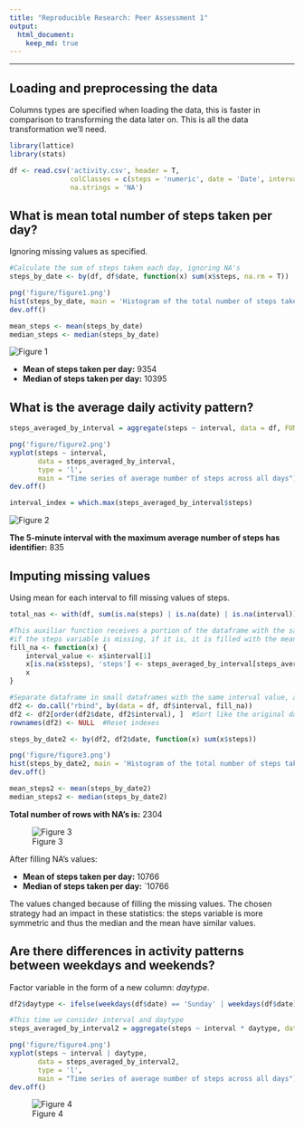 ```yaml
---
title: "Reproducible Research: Peer Assessment 1"
output: 
  html_document:
    keep_md: true
---
```

___

## Loading and preprocessing the data
Columns types are specified when loading the data, this is faster in comparison to
transforming the data later on. This is all the data transformation we'll need.
```r
library(lattice)
library(stats)

df <- read.csv('activity.csv', header = T, 
               colClasses = c(steps = 'numeric', date = 'Date', interval = 'numeric'),
               na.strings = 'NA')

```


## What is mean total number of steps taken per day?
Ignoring missing values as specified.
```r
#Calculate the sum of steps taken each day, ignoring NA's
steps_by_date <- by(df, df$date, function(x) sum(x$steps, na.rm = T))

png('figure/figure1.png')
hist(steps_by_date, main = 'Histogram of the total number of steps taken each day', col = 'blue', xlab = 'steps')
dev.off()

mean_steps <- mean(steps_by_date)
median_steps <- median(steps_by_date)
```

![Figure 1](figure/figure1.png) 
<!-- These statistics are generated when compiling the document, but since it won't be compiled by reviewers, I'll put the answers directly
* **Mean of steps taken per day:** `r format(mean_steps, digits = 2)`
* **Median of steps taken per day:** `r format(median_steps, digits = 2)`
-->

* **Mean of steps taken per day:** 9354
* **Median of steps taken per day:** 10395

## What is the average daily activity pattern?
```r
steps_averaged_by_interval = aggregate(steps ~ interval, data = df, FUN = mean)

png('figure/figure2.png')
xyplot(steps ~ interval, 
       data = steps_averaged_by_interval,
       type = 'l',
       main = "Time series of average number of steps across all days")
dev.off()

interval_index = which.max(steps_averaged_by_interval$steps)
```

![Figure 2](figure/figure2.png)
<!--
**The 5-minute interval with the maximum average number of steps has identifier:** `r steps_averaged_by_interval[interval_index, 'interval']`
-->

**The 5-minute interval with the maximum average number of steps has identifier:** 835

## Imputing missing values
Using mean for each interval to fill missing values of steps.
```r
total_nas <- with(df, sum(is.na(steps) | is.na(date) | is.na(interval)))

#This auxiliar function receives a portion of the dataframe with the same value in the field interval and determines 
#if the steps variable is missing, if it is, it is filled with the mean value of steps for that particular interval
fill_na <- function(x) {
    interval_value <- x$interval[1]
    x[is.na(x$steps), 'steps'] <- steps_averaged_by_interval[steps_averaged_by_interval$interval == interval_value, 'steps']
    x
}

#Separate dataframe in small dataframes with the same interval value, apply fill_na, and rebuild the dataframe
df2 <- do.call("rbind", by(data = df, df$interval, fill_na))
df2 <- df2[order(df2$date, df2$interval), ]  #Sort like the original dataframe
rownames(df2) <- NULL  #Reset indexes

steps_by_date2 <- by(df2, df2$date, function(x) sum(x$steps))

png('figure/figure3.png')
hist(steps_by_date2, main = 'Histogram of the total number of steps taken each day (NAs filled)', col = 'blue', xlab = 'steps')
dev.off()

mean_steps2 <- mean(steps_by_date2)
median_steps2 <- median(steps_by_date2)

```

<!-- **Total number of rows with NA's is:** `r  format(total_nas, digits = 2)` -->

**Total number of rows with NA's is:** 2304

![Figure 3](figure/figure3.png)

After filling NA's values:  

<!--
* **Mean of steps taken per day:** `r  format(mean_steps2, digits = 2)`  
* **Median of steps taken per day:** `r  format(median_steps2, digits = 2)`  -->

* **Mean of steps taken per day:** 10766  
* **Median of steps taken per day:** `10766

The values changed because of filling the missing values. The chosen strategy had an impact in these statistics: the steps variable is more symmetric and thus the median and the mean have similar values.

## Are there differences in activity patterns between weekdays and weekends?
Factor variable in the form of a new column: *daytype*.
```r
df2$daytype <- ifelse(weekdays(df$date) == 'Sunday' | weekdays(df$date) == 'Saturday', 'Weekend', 'Weekday')

#This time we consider interval and daytype
steps_averaged_by_interval2 = aggregate(steps ~ interval * daytype, data = df2, FUN = mean)

png('figure/figure4.png')
xyplot(steps ~ interval | daytype, 
       data = steps_averaged_by_interval2,
       type = 'l',
       main = "Time series of average number of steps across all days")
dev.off()

```

![Figure 4](figure/figure4.png)
